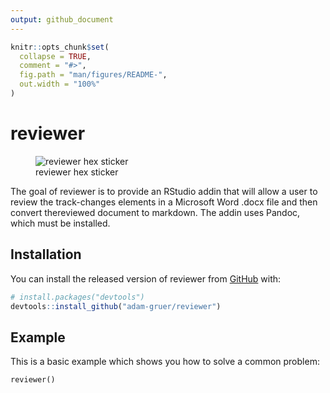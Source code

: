 ```yaml
---
output: github_document
---
```


<!-- README.md is generated from README.Rmd. Please edit that file -->

```r
knitr::opts_chunk$set(
  collapse = TRUE,
  comment = "#>",
  fig.path = "man/figures/README-",
  out.width = "100%"
)
```
# reviewer

![reviewer hex sticker](inst/figures/reviewer.png "Package hex sticker")

The goal of reviewer is to provide an RStudio addin that will allow a user to review the track-changes elements in a Microsoft Word .docx file and then convert thereviewed document to markdown.
The addin uses Pandoc, which must be installed.

## Installation

You can install the released version of reviewer from [GitHub](https://github.com/) with:

``` r
# install.packages("devtools")
devtools::install_github("adam-gruer/reviewer")
```
## Example

This is a basic example which shows you how to solve a common problem:

```
reviewer()
```


